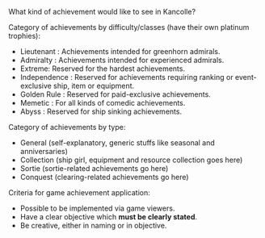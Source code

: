 What kind of achievement would like to see in Kancolle?

Category of achievements by difficulty/classes (have their own platinum trophies):
*Lieutenant : Achievements intended for greenhorn admirals.
*Admiralty : Achievements intended for experienced admirals.
*Extreme: Reserved for the hardest achievements.
*Independence : Reserved for achievements requiring ranking or event-exclusive ship, item or equipment.
*Golden Rule : Reserved for paid-exclusive achievements.
*Memetic : For all kinds of comedic achievements.
*Abyss : Reserved for ship sinking achievements.

Category of achievements by type:
*General (self-explanatory, generic stuffs like seasonal and anniversaries)
*Collection (ship girl, equipment and resource collection goes here)
*Sortie (sortie-related achievements go here)
*Conquest (clearing-related achievements go here)

Criteria for game achievement application:
* Possible to be implemented via game viewers.
* Have a clear objective which '''must be clearly stated'''.
* Be creative, either in naming or in objective.<ac_metadata title="If there is in game achievement system..."> </ac_metadata>